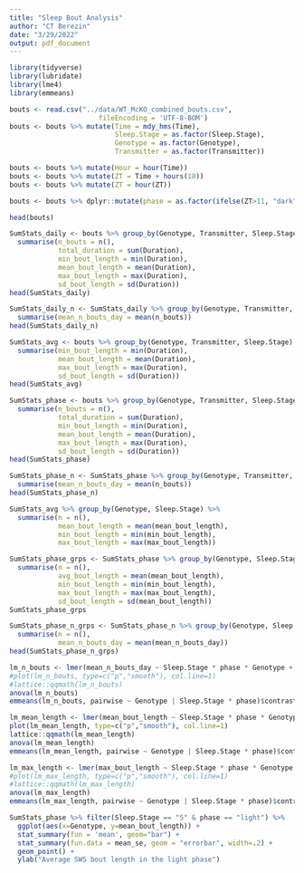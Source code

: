 ```yaml
---
title: "Sleep Bout Analysis"
author: "CT Berezin"
date: "3/29/2022"
output: pdf_document
---
```


```r
library(tidyverse)
library(lubridate)
library(lme4)
library(emmeans)
```

```r
bouts <- read.csv("../data/WT_McKO_combined_bouts.csv",
                      fileEncoding = 'UTF-8-BOM')
bouts <- bouts %>% mutate(Time = mdy_hms(Time),
                          Sleep.Stage = as.factor(Sleep.Stage),
                          Genotype = as.factor(Genotype),
                          Transmitter = as.factor(Transmitter))

bouts <- bouts %>% mutate(Hour = hour(Time))
bouts <- bouts %>% mutate(ZT = Time + hours(18))
bouts <- bouts %>% mutate(ZT = hour(ZT))

bouts <- bouts %>% dplyr::mutate(phase = as.factor(ifelse(ZT>11, "dark", "light")))

head(bouts)
```

```r
SumStats_daily <- bouts %>% group_by(Genotype, Transmitter, Sleep.Stage, Day) %>% 
  summarise(n_bouts = n(),
            total_duration = sum(Duration),
            min_bout_length = min(Duration),
            mean_bout_length = mean(Duration),
            max_bout_length = max(Duration),
            sd_bout_length = sd(Duration))
head(SumStats_daily)

SumStats_daily_n <- SumStats_daily %>% group_by(Genotype, Transmitter, Sleep.Stage) %>% 
  summarise(mean_n_bouts_day = mean(n_bouts))
head(SumStats_daily_n)

SumStats_avg <- bouts %>% group_by(Genotype, Transmitter, Sleep.Stage) %>% 
  summarise(min_bout_length = min(Duration),
            mean_bout_length = mean(Duration),
            max_bout_length = max(Duration),
            sd_bout_length = sd(Duration))
head(SumStats_avg)

SumStats_phase <- bouts %>% group_by(Genotype, Transmitter, Sleep.Stage, phase) %>% 
  summarise(n_bouts = n(),
            total_duration = sum(Duration),
            min_bout_length = min(Duration),
            mean_bout_length = mean(Duration),
            max_bout_length = max(Duration),
            sd_bout_length = sd(Duration))
head(SumStats_phase)

SumStats_phase_n <- SumStats_phase %>% group_by(Genotype, Transmitter, Sleep.Stage, phase) %>% 
  summarise(mean_n_bouts_day = mean(n_bouts))
head(SumStats_phase_n)
```

```r
SumStats_avg %>% group_by(Genotype, Sleep.Stage) %>% 
  summarise(n = n(),
            mean_bout_length = mean(mean_bout_length),
            min_bout_length = min(min_bout_length),
            max_bout_length = max(max_bout_length))

SumStats_phase_grps <- SumStats_phase %>% group_by(Genotype, Sleep.Stage, phase) %>% 
  summarise(n = n(),
            avg_bout_length = mean(mean_bout_length),
            min_bout_length = min(min_bout_length),
            max_bout_length = max(max_bout_length),
            sd_bout_length = sd(mean_bout_length))
SumStats_phase_grps

SumStats_phase_n_grps <- SumStats_phase_n %>% group_by(Genotype, Sleep.Stage, phase) %>% 
  summarise(n = n(),
            mean_n_bouts_day = mean(mean_n_bouts_day))
head(SumStats_phase_n_grps)
```

```r
lm_n_bouts <- lmer(mean_n_bouts_day ~ Sleep.Stage * phase * Genotype + (1 | Transmitter), data=SumStats_phase_n)
#plot(lm_n_bouts, type=c("p","smooth"), col.line=1)
#lattice::qqmath(lm_n_bouts)
anova(lm_n_bouts)
emmeans(lm_n_bouts, pairwise ~ Genotype | Sleep.Stage * phase)$contrasts

lm_mean_length <- lmer(mean_bout_length ~ Sleep.Stage * phase * Genotype + (1 | Transmitter), data=SumStats_phase)
plot(lm_mean_length, type=c("p","smooth"), col.line=1)
lattice::qqmath(lm_mean_length)
anova(lm_mean_length)
emmeans(lm_mean_length, pairwise ~ Genotype | Sleep.Stage * phase)$contrasts

lm_max_length <- lmer(max_bout_length ~ Sleep.Stage * phase * Genotype + (1 | Transmitter), data=SumStats_phase)
#plot(lm_max_length, type=c("p","smooth"), col.line=1)
#lattice::qqmath(lm_max_length)
anova(lm_max_length)
emmeans(lm_max_length, pairwise ~ Genotype | Sleep.Stage * phase)$contrasts
```

```r
SumStats_phase %>% filter(Sleep.Stage == "S" & phase == "light") %>% 
  ggplot(aes(x=Genotype, y=mean_bout_length)) +
  stat_summary(fun = 'mean', geom="bar") +
  stat_summary(fun.data = mean_se, geom = "errorbar", width=.2) +
  geom_point() +
  ylab("Average SWS bout length in the light phase")
```

